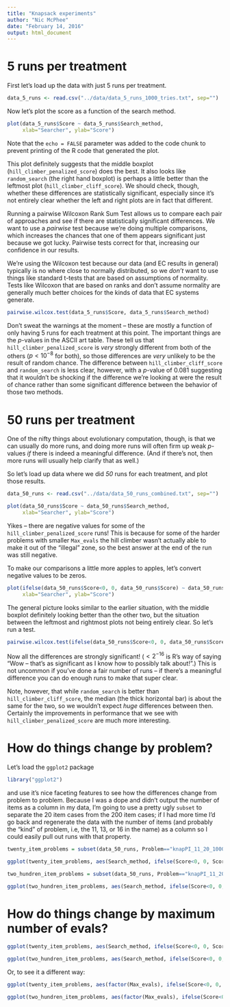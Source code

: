 ```yaml
---
title: "Knapsack experiments"
author: "Nic McPhee"
date: "February 14, 2016"
output: html_document
---
```


# 5 runs per treatment

First let's load up the data with just 5 runs per treatment.

```r
data_5_runs <- read.csv("../data/data_5_runs_1000_tries.txt", sep="")
```

Now let's plot the score as a function of the search method.

```r
plot(data_5_runs$Score ~ data_5_runs$Search_method,
     xlab="Searcher", ylab="Score")
```

Note that the `echo = FALSE` parameter was added to the code chunk to prevent printing of the R code that generated the plot.

This plot definitely suggests that the middle boxplot (`hill_climber_penalized_score`) does the best. It also looks like `random_search` (the right hand boxplot) is perhaps a little better than the leftmost plot (`hill_climber_cliff_score`). We should check, though, whether these differences are statistically significant, especially since it's not entirely clear whether the left and right plots are in fact that different.

Running a pairwise Wilcoxon Rank Sum Test allows us to compare each pair of approaches and see if there are statistically significant differences. We want to use a _pairwise_ test because we're doing multiple comparisons, which increases the chances that one of them appears significant just because we got lucky. Pairwise tests correct for that, increasing our confidence in our results.

We're using the Wilcoxon test because our data (and EC results in general) typically is no where close to normally distributed, so we _don't_ want to use things like standard t-tests that are based on assumptions of normality. Tests like Wilcoxon that are based on ranks and don't assume normality are generally much better choices for the kinds of data that EC systems generate.

```r
pairwise.wilcox.test(data_5_runs$Score, data_5_runs$Search_method)
```

Don't sweat the warnings at the moment -- these are mostly a function of only having 5 runs for each treatment at this point. The important things are the $p$-values in the ASCII art table. These tell us that `hill_climber_penalized_score` is _very_ strongly different from both of the others ($p < 10^{-8}$ for both), so those differences are _very_ unlikely to be the result of random chance. The difference between `hill_climber_cliff_score` and `random_search` is less clear, however, with a $p$-value of 0.081 suggesting that it wouldn't be shocking if the difference we're looking at were the result of chance rather than some significant difference between the behavior of those two methods.

# 50 runs per treatment

One of the nifty things about evolutionary computation, though, is that we can usually do more runs, and doing more runs will often firm up weak $p$-values _if_ there is indeed a meaningful difference. (And if there's not, then more runs will usually help clarify that as well.)

So let's load up data where we did _50_ runs for each treatment, and plot those results.

```r
data_50_runs <- read.csv("../data/data_50_runs_combined.txt", sep="")

plot(data_50_runs$Score ~ data_50_runs$Search_method,
     xlab="Searcher", ylab="Score")
``````

Yikes -- there are negative values for some of the `hill_climber_penalized_score` runs! This is because for some of the harder problems with smaller `Max_evals` the hill climber wasn't actually able to make it out of the "illegal" zone, so the best answer at the end of the run was still negative.

To make our comparisons a little more apples to apples, let's convert negative values to be zeros.

```r
plot(ifelse(data_50_runs$Score<0, 0, data_50_runs$Score) ~ data_50_runs$Search_method,
     xlab="Searcher", ylab="Score")
```

The general picture looks similar to the earlier situation, with the middle boxplot definitely looking better than the other two, but the situation between the leftmost and rightmost plots not being entirely clear. So let's run a test.

```r
pairwise.wilcox.test(ifelse(data_50_runs$Score<0, 0, data_50_runs$Score), data_50_runs$Search_method)
```

Now all the differences are strongly significant! ($<2^{-16}$ is R's way of saying "Wow -- that's as significant as I know how to possibly talk about!".) This is not uncommon if you've done a fair number of runs -- if there's a meaningful difference you can do enough runs to make that super clear.

Note, however, that while `random_search` is better than `hill_climber_cliff_score`, the median (the thick horizontal bar) is about the same for the two, so we wouldn't expect _huge_ differences between then. Certainly the improvements in performance that we see with `hill_climber_penalized_score` are much more interesting.

# How do things change by problem?

Let's load the `ggplot2` package

```r
library("ggplot2")
```

and use it's nice faceting features to see how the differences change from problem to problem. Because I was a dope and didn't output the number of items as a column in my data, I'm going to use a pretty ugly `subset` to separate the 20 item cases from the 200 item cases; if I had more time I'd go back and regenerate the data with the number of items (and probably the "kind" of problem, i.e, the 11, 13, or 16 in the name) as a column so I could easily pull out runs with that property.

```r
twenty_item_problems = subset(data_50_runs, Problem=="knapPI_11_20_1000_4" | Problem=="knapPI_13_20_1000_4" | Problem=="knapPI_16_20_1000_4")

ggplot(twenty_item_problems, aes(Search_method, ifelse(Score<0, 0, Score))) + geom_boxplot() + facet_grid(. ~ Problem)

two_hundren_item_problems = subset(data_50_runs, Problem=="knapPI_11_200_1000_4" | Problem=="knapPI_13_200_1000_4" | Problem=="knapPI_16_200_1000_4")

ggplot(two_hundren_item_problems, aes(Search_method, ifelse(Score<0, 0, Score))) + geom_boxplot() + facet_grid(. ~ Problem)
```

# How do things change by maximum number of evals?

```r
ggplot(twenty_item_problems, aes(Search_method, ifelse(Score<0, 0, Score))) + geom_boxplot() + facet_grid(. ~ Max_evals)

ggplot(two_hundren_item_problems, aes(Search_method, ifelse(Score<0, 0, Score))) + geom_boxplot() + facet_grid(. ~ Max_evals)
```

Or, to see it a different way:

```r
ggplot(twenty_item_problems, aes(factor(Max_evals), ifelse(Score<0, 0, Score))) + geom_boxplot() + facet_grid(Problem ~ Search_method)

ggplot(two_hundren_item_problems, aes(factor(Max_evals), ifelse(Score<0, 0, Score))) + geom_boxplot() + facet_grid(Problem ~ Search_method)
```